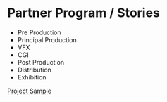 # Partner Program / Stories

+ Pre Production
+ Principal Production
+ VFX
+ CGI
+ Post Production
+ Distribution
+ Exhibition


[Project Sample](https://pathintegral0.notion.site/pathintegral0/HEX-5de0fcdaba9b4e3985b1bfd857a4a6d1)
